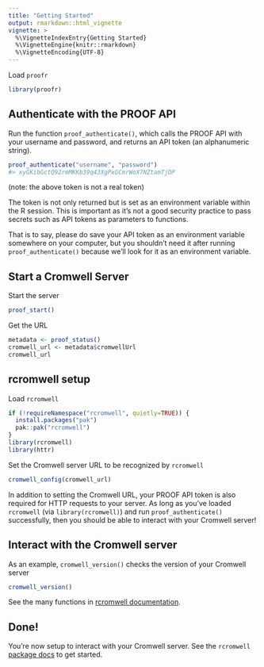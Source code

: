 ```yaml
---
title: "Getting Started"
output: rmarkdown::html_vignette
vignette: >
  %\VignetteIndexEntry{Getting Started}
  %\VignetteEngine{knitr::rmarkdown}
  %\VignetteEncoding{UTF-8}
---
```




Load `proofr`


```r
library(proofr)
```

## Authenticate with the PROOF API

Run the function `proof_authenticate()`, which calls the PROOF API with your username and password, and returns an API token (an alphanumeric string).


```r
proof_authenticate("username", "password")
#> xyGKibGctQ92rmMKKb39q43XgPxGCmrWoX7NZtamTjDP
```

(note: the above token is not a real token)

The token is not only returned but is set as an environment variable within the R session. This is important as it's not a good security practice to pass secrets such as API tokens as parameters to functions.

That is to say, please do save your API token as an environment variable somewhere on your computer, but you shouldn't need it after running `proof_authenticate()` because we'll look for it as an environment variable.

## Start a Cromwell Server

Start the server


```r
proof_start()
```

Get the URL


```r
metadata <- proof_status()
cromwell_url <- metadata$cromwellUrl
cromwell_url
```

## rcromwell setup

Load  `rcromwell`


```r
if (!requireNamespace("rcromwell", quietly=TRUE)) {
  install.packages("pak")
  pak::pak("rcromwell")
}
library(rcromwell)
library(httr)
```

Set the Cromwell server URL to be recognized by `rcromwell`


```r
cromwell_config(cromwell_url)
```

In addition to setting the Cromwell URL, your PROOF API token is also required for HTTP requests to your server. As long as you've loaded `rcromwell` (via `library(rcromwell)`) and run `proof_authenticate()` successfully, then you should be able to interact with your Cromwell server!

## Interact with the Cromwell server

As an example, `cromwell_version()` checks the version of your Cromwell server


```r
cromwell_version()
```

See the many functions in [rcromwell documentation](https://getwilds.org/rcromwell/reference/).

## Done!

You're now setup to interact with your Cromwell server. See the `rcromwell` [package docs](https://getwilds.org/rcromwell/) to get started.
